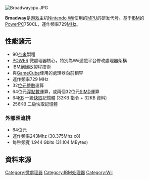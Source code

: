 {{NoteTA
| G1=IT
}}

[[File:Broadwaycpu.JPG|thumb]]{{POWER, PowerPC, and Power ISA}}

'''Broadway'''是[[电子游戏|游戏]]主机[[Nintendo_Wii|Nintendo Wii]]使用的[[MPU|MPU]]的研发代号。基于[[IBM|IBM]]的[[PowerPC|PowerPC]]750CL，運作頻率729[[MHz|MHz]]。

== 性能諸元 ==

* 90[[奈米|奈米]]製程
* [[IBM_POWER|POWER]] 微處理器核心，特別為Wii遊戲平台修改處理器架構
* IBM[[SOI|絕緣矽]]製程技術
* 與[[GameCube|GameCube]]使用的{{link-en|Gekko (微处理器)|Gekko (microprocessor)|Gekko}}處理器向前相容
* 運作頻率729 MHz
* 32[[位元|位元]][[整數|整數]]運算
* 64位元[[浮點數|浮點數]]運算，或兩個32位元[[SIMD|SIMD]]運算
* 64[[千字节|KB]] 一級[[快取|快取]]記憶體 (32KB 指令 + 32KB 資料)
* 256KB 二級快取記憶體

=== 外部匯流排 ===

* 64位元
* 運作頻率243Mhz (30.375Mhz x8)
* 每秒頻寬 1.944 Gbits (31.104 MBytes)

== 資料來源 ==

{{Reflist}}

{{Wii}}
{{任天堂游戏硬件}}

[[Category:微處理器|Category:微處理器]]
[[Category:IBM处理器|Category:IBM处理器]]
[[Category:Wii|Category:Wii]]

{{videogame-hardware-stub}}
